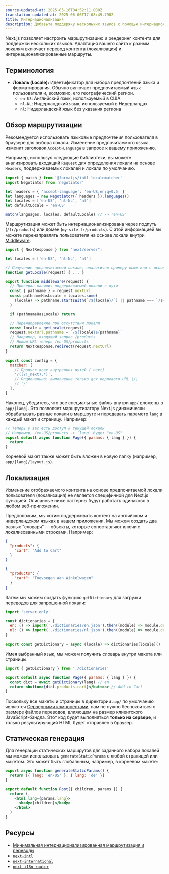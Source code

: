 ```yaml
---
source-updated-at: 2025-05-16T04:52:11.000Z
translation-updated-at: 2025-06-06T17:08:49.798Z
title: Интернационализация
description: Добавьте поддержку нескольких языков с помощью интернационализированной маршрутизации и локализованного контента.
---
```


Next.js позволяет настроить маршрутизацию и рендеринг контента для поддержки нескольких языков. Адаптация вашего сайта к разным локалям включает перевод контента (локализация) и интернационализированные маршруты.

## Терминология

- **Локаль (Locale):** Идентификатор для набора предпочтений языка и форматирования. Обычно включает предпочитаемый язык пользователя и, возможно, его географический регион.
  - `en-US`: Английский язык, используемый в США
  - `nl-NL`: Нидерландский язык, используемый в Нидерландах
  - `nl`: Нидерландский язык без указания региона

## Обзор маршрутизации

Рекомендуется использовать языковые предпочтения пользователя в браузере для выбора локали. Изменение предпочитаемого языка изменит заголовок `Accept-Language` в запросе к вашему приложению.

Например, используя следующие библиотеки, вы можете анализировать входящий `Request` для определения локали на основе `Headers`, поддерживаемых локалей и локали по умолчанию.

```js filename="middleware.js"
import { match } from '@formatjs/intl-localematcher'
import Negotiator from 'negotiator'

let headers = { 'accept-language': 'en-US,en;q=0.5' }
let languages = new Negotiator({ headers }).languages()
let locales = ['en-US', 'nl-NL', 'nl']
let defaultLocale = 'en-US'

match(languages, locales, defaultLocale) // -> 'en-US'
```

Маршрутизация может быть интернационализирована через подпуть (`/fr/products`) или домен (`my-site.fr/products`). С этой информацией вы можете перенаправлять пользователя на основе локали внутри [Middleware](/docs/app/building-your-application/routing/middleware).

```js filename="middleware.js"
import { NextResponse } from "next/server";

let locales = ['en-US', 'nl-NL', 'nl']

// Получение предпочитаемой локали, аналогично примеру выше или с использованием библиотеки
function getLocale(request) { ... }

export function middleware(request) {
  // Проверка наличия поддерживаемой локали в пути
  const { pathname } = request.nextUrl
  const pathnameHasLocale = locales.some(
    (locale) => pathname.startsWith(`/${locale}/`) || pathname === `/${locale}`
  )

  if (pathnameHasLocale) return

  // Перенаправление при отсутствии локали
  const locale = getLocale(request)
  request.nextUrl.pathname = `/${locale}${pathname}`
  // Например, входящий запрос /products
  // Новый URL теперь /en-US/products
  return NextResponse.redirect(request.nextUrl)
}

export const config = {
  matcher: [
    // Пропуск всех внутренних путей (_next)
    '/((?!_next).*)',
    // Опционально: выполнение только для корневого URL (/)
    // '/'
  ],
}
```

Наконец, убедитесь, что все специальные файлы внутри `app/` вложены в `app/[lang]`. Это позволяет маршрутизатору Next.js динамически обрабатывать разные локали в маршруте и передавать параметр `lang` в каждый макет и страницу. Например:

```jsx filename="app/[lang]/page.js"
// Теперь у вас есть доступ к текущей локали
// Например, /en-US/products -> `lang` будет "en-US"
export default async function Page({ params: { lang } }) {
  return ...
}
```

Корневой макет также может быть вложен в новую папку (например, `app/[lang]/layout.js`).

## Локализация

Изменение отображаемого контента на основе предпочитаемой локали пользователя (локализация) не является специфичной для Next.js функцией. Описанные ниже паттерны будут работать одинаково в любом веб-приложении.

Предположим, мы хотим поддерживать контент на английском и нидерландском языках в нашем приложении. Мы можем создать два разных "словаря" — объекты, которые сопоставляют ключи с локализованными строками. Например:

```json filename="dictionaries/en.json"
{
  "products": {
    "cart": "Add to Cart"
  }
}
```

```json filename="dictionaries/nl.json"
{
  "products": {
    "cart": "Toevoegen aan Winkelwagen"
  }
}
```

Затем мы можем создать функцию `getDictionary` для загрузки переводов для запрошенной локали:

```jsx filename="app/[lang]/dictionaries.js"
import 'server-only'

const dictionaries = {
  en: () => import('./dictionaries/en.json').then((module) => module.default),
  nl: () => import('./dictionaries/nl.json').then((module) => module.default),
}

export const getDictionary = async (locale) => dictionaries[locale]()
```

Имея выбранный язык, мы можем получить словарь внутри макета или страницы.

```jsx filename="app/[lang]/page.js"
import { getDictionary } from './dictionaries'

export default async function Page({ params: { lang } }) {
  const dict = await getDictionary(lang) // en
  return <button>{dict.products.cart}</button> // Add to Cart
}
```

Поскольку все макеты и страницы в директории `app/` по умолчанию являются [Серверными компонентами](/docs/app/building-your-application/rendering/server-components), нам не нужно беспокоиться о размере файлов переводов, влияющем на размер клиентского JavaScript-бандла. Этот код будет выполняться **только на сервере**, и только результирующий HTML будет отправлен в браузер.

## Статическая генерация

Для генерации статических маршрутов для заданного набора локалей мы можем использовать `generateStaticParams` с любой страницей или макетом. Это может быть глобальным, например, в корневом макете:

```jsx filename="app/[lang]/layout.js"
export async function generateStaticParams() {
  return [{ lang: 'en-US' }, { lang: 'de' }]
}

export default function Root({ children, params }) {
  return (
    <html lang={params.lang}>
      <body>{children}</body>
    </html>
  )
}
```

## Ресурсы

- [Минимальная интернационализированная маршрутизация и переводы](https://github.com/vercel/next.js/tree/canary/examples/app-dir-i18n-routing)
- [`next-intl`](https://next-intl-docs.vercel.app/docs/next-13)
- [`next-international`](https://github.com/QuiiBz/next-international)
- [`next-i18n-router`](https://github.com/i18nexus/next-i18n-router)